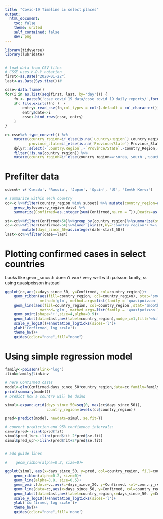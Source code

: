 ```yaml
---
title: "Covid-19 Timeline in select places"
output:
  html_document:
    toc: false
    theme: united
    self_contained: false
    dev: png
---
```

```r
library(tidyverse)
library(lubridate)


# load data from CSV files
# CSSE uses M-D-Y notation
first<-as.Date("2020-01-22")
last<-as.Date(Sys.time())# 

csse<-data.frame()
for(i in as.list(seq(first, last, by='day'))) {
    fn <- paste0('csse_covid_19_data/csse_covid_19_daily_reports/',format(i,'%m-%d-%Y'),'.csv')
    if( file.exists(fn) )  {
        entry<-read_csv(fn,col_types = cols(.default = col_character())) 
        entry$date<-i
        csse<-bind_rows(csse, entry)
    }
}

c<-csse%>% type_convert() %>% 
    mutate(country_region=if_else(is.na(`Country/Region`),Country_Region,`Country/Region`),
           province_state=if_else(is.na(`Province/State`),Province_State,`Province/State`)) %>%
    dplyr::select(-`Country/Region`,-`Province/State`,-Country_Region,-Province_State) %>%
    filter(!is.na(country_region)) %>%
    mutate(country_region=if_else(country_region=='Korea, South','South Korea',country_region))
```

# Prefilter data
```r
subset<-c('Canada', 'Russia', 'Japan', 'Spain', 'US', 'South Korea')

# summarize within each country 
cc<-c %>%filter(country_region %in% subset) %>% mutate(country_region=as.factor(country_region)) %>% 
    group_by(country_region,date) %>% 
    summarize(Confirmed=as.integer(sum(Confirmed,na.rm = T)),Deaths=as.integer(sum(Deaths,na.rm = T)))

st<-cc%>%filter(Confirmed>50)%>%group_by(country_region)%>%summarize(start_50=min(date), last=max(date))
cc<-cc%>%filter(Confirmed>50)%>%inner_join(st,by='country_region') %>% 
        mutate(days_since_50=as.integer(date-start_50))
last<-cc%>%filter(date==last)
```

# Plotting confirmed cases in select countries
Looks like geom_smooth doesn't work very well with poisson family, so using quasipoisson instead
```r

ggplot(cc,aes(x=days_since_50, y=Confirmed, col=country_region))+
    geom_ribbon(aes(fill=country_region, col=country_region), stat='smooth',
                method='glm', method.args=list(family = 'quasipoisson'), alpha=0.2,size=0)+
    geom_line(aes(fill=country_region, col=country_region),stat='smooth',
                method='glm', method.args=list(family = 'quasipoisson'), alpha=0.7, size=2)+
    geom_point(shape='+',size=4,alpha=0.9)+
    geom_label(data=last,aes(label=country_region),nudge_x=1,fill='white',alpha=1.0)+
    scale_y_log10()+annotation_logticks(sides='l')+
    ylab('Confirmed, log scale')+
    theme_bw()+
    guides(color="none",fill="none")

```

# Using simple regression model
```r

family<-poisson(link="log")
ilink=family$linkinv

# here Confirmed cases 
model<-glm(Confirmed~days_since_50*country_region,data=cc,family=family)
print(summary(model))
# predict how a country will be doing

simul<-expand.grid(days_since_50=seq(0, max(cc$days_since_50)), 
                   country_region=levels(cc$country_region))

pred<-predict(model, newdata=simul, se.fit=T)

# convert prediction and 95% confidence intervals:
simul$pred<-ilink(pred$fit)
simul$pred_lwr<-ilink(pred$fit-2*pred$se.fit)
simul$pred_upr<-ilink(pred$fit+2*pred$se.fit)


# add guide lines


```

```r
#    geom_ribbon(alpha=0.2, size=0)+

ggplot(simul, aes(x=days_since_50, y=pred, col=country_region, fill=country_region, ymin=pred_lwr,ymax=pred_upr))+
    geom_ribbon(alpha=0.2, size=0)+
    geom_line(alpha=0.8, size=0.5)+
    geom_point(data=cc,aes(x=days_since_50, y=Confirmed, col=country_region),shape='+',size=4,alpha=0.3,inherit.aes=F)+
    geom_line(data=cc,aes(x=days_since_50, y=Confirmed, col=country_region),shape='+',size=0.5,alpha=0.8,lty=2,inherit.aes=F)+
    geom_label(data=last,aes(label=country_region,x=days_since_50, y=Confirmed,col=country_region),nudge_x=1,fill='white',alpha=1.0,inherit.aes=F)+
    scale_y_log10()+annotation_logticks(sides='l')+
    ylab('Confirmed, log scale')+
    theme_bw()+
    guides(color="none",fill='none')
```
